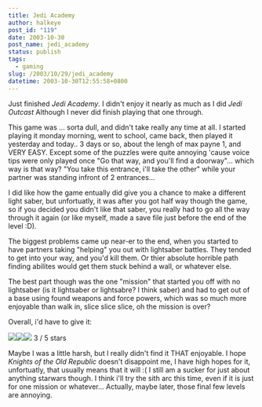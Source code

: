 ```yaml
---
title: Jedi Academy
author: halkeye
post_id: "119"
date: 2003-10-30
post_name: jedi_academy
status: publish
tags:
  - gaming
slug: /2003/10/29/jedi_academy
datetime: 2003-10-30T12:55:58+0800
---
```


Just finished _Jedi Academy_. I didn't enjoy it nearly as much as I did _Jedi Outcast_ Although I never did finish playing that one through.

This game was ... sorta dull, and didn't take really any time at all. I started playing it monday morning, went to school, came back, then played it yesterday and today.. 3 days or so, about the lengh of max payne 1, and VERY EASY. Except some of the puzzles were quite annoying 'cause voice tips were only played once "Go that way, and you'll find a doorway"... which way is that way? "You take this entrance, i'll take the other" while your partner was standing infront of 2 entrances...

I did like how the game entually did give you a chance to make a different light saber, but unfortuatly, it was after you got half way though the game, so if you decided you didn't like that saber, you really had to go all the way through it again (or like myself, made a save file just before the end of the level :D).

The biggest problems came up near-er to the end, when you started to have partners taking "helping" you out with lightsaber battles. They tended to get into your way, and you'd kill them. Or thier absolute horrible path finding abilites would get them stuck behind a wall, or whatever else.

The best part though was the one "mission" that started you off with no lightsaber (is it lightsaber or lightsabre? I think saber) and had to get out of a base using found weapons and force powers, which was so much more enjoyable than walk in, slice slice slice, oh the mission is over?

Overall, i'd have to give it:  

![](star.gif)![](star.gif)![](star.gif) 3 / 5 stars

Maybe I was a little harsh, but I really didn't find it THAT enjoyable. I hope _Knights of the Old Republic_ doesn't disappoint me, I have high hopes for it, unfortuatly, that usually means that it will :( I still am a sucker for just about anything starwars though. I think i'll try the sith arc this time, even if it is just for one mission or whatever... Actually, maybe later, those final few levels are annoying.
